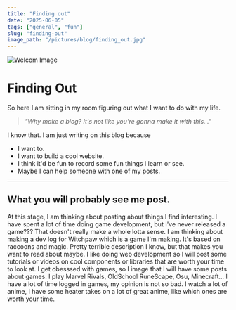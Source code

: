 ```yaml
---
title: "Finding out"
date: "2025-06-05"
tags: ["general", "fun"]
slug: "finding-out"
image_path: "/pictures/blog/finding_out.jpg"
---
```

![Welcom Image](/brook.png)

# Finding Out

So here I am sitting in my room figuring out what I want to do with my life.

>_"Why make a blog? It's not like you're gonna make it with this..."_

I know that. I am just writing on this blog because 
 - I want to.
 - I want to build a cool website.
 - I think it'd be fun to record some fun things I learn or see.
 - Maybe I can help someone with one of my posts.

 ---

 ## What you will probably see me post.

 At this stage, I am thinking about posting about things I find interesting. I have spent a lot of time doing game development, but I've never released a game??? 
 That doesn't really make a whole lotta sense. I am thinking about making a dev log for Witchpaw which is a game I'm making. It's based on raccoons and magic. Pretty 
 terrible description I know, but that makes you want to read about maybe. I like doing web development so I will post some tutorials or videos on cool components or libraries
 that are worth your time to look at. I get obesssed with games, so I image that I will have some posts about games. I play Marvel Rivals, OldSchool RuneScape, Osu, Minecraft...
 I have a lot of time logged in games, my opinion is not so bad. I watch a lot of anime, I have some heater takes on a lot of great anime, like which ones are worth your time.
